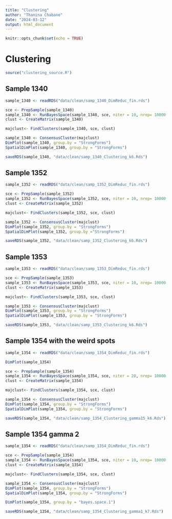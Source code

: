 ```yaml
---
title: "Clustering"
author: "Thanina Chabane"
date: "2024-03-12"
output: html_document
---
```


```r
knitr::opts_chunk$set(echo = TRUE)
```

# Clustering

```r
source("clustering_source.R")
```

## Sample 1340

```r
sample_1340 <- readRDS("data/clean/samp_1340_DimReduc_fin.rds")
```

```r
sce <- PrepSample(sample_1340)
sample_1340 <- RunBayesSpace(sample_1340, sce, niter = 10, nrep= 10000, ncluster = 6)
clust <- CreateMatrix(sample_1340)
```

```r
majclust<- FindClusters(sample_1340, sce, clust)
```

```r
sample_1340 <- ConsensusCluster(majclust)
DimPlot(sample_1340, group.by = "StrongForms")
SpatialDimPlot(sample_1340, group.by = "StrongForms")
```

```r
saveRDS(sample_1340, "data/clean/samp_1340_Clustering_k6.Rds")
```

## Sample 1352

```r
sample_1352 <- readRDS("data/clean/samp_1352_DimReduc_fin.rds")
```

```r
sce <- PrepSample(sample_1352)
sample_1352 <- RunBayesSpace(sample_1352, sce, niter = 10, nrep= 10000, ncluster = 6)
clust <- CreateMatrix(sample_1352)
```

```r
majclust<- FindClusters(sample_1352, sce, clust)
```

```r
sample_1352 <- ConsensusCluster(majclust)
DimPlot(sample_1352, group.by = "StrongForms")
SpatialDimPlot(sample_1352, group.by ="StrongForms")
```

```r
saveRDS(sample_1352, "data/clean/samp_1352_Clustering_k6.Rds")
```

## Sample 1353

```r
sample_1353 <- readRDS("data/clean/samp_1353_DimReduc_fin.rds")
```

```r
sce <- PrepSample(sample_1353)
sample_1353 <- RunBayesSpace(sample_1353, sce, niter = 10, nrep= 10000, ncluster = 6)
clust <- CreateMatrix(sample_1353)
```

```r
majclust<- FindClusters(sample_1353, sce, clust)
```

```r
sample_1353 <- ConsensusCluster(majclust)
DimPlot(sample_1353, group.by = "StrongForms")
SpatialDimPlot(sample_1353, group.by = "StrongForms")
```

```r
saveRDS(sample_1353, "data/clean/samp_1353_Clustering_k6.Rds")
```

## Sample 1354 with the weird spots

```r
sample_1354 <- readRDS("data/clean/samp_1354_DimReduc_fin.rds")
```

```r
DimPlot(sample_1354)
```

```r
sce <- PrepSample(sample_1354)
sample_1354 <- RunBayesSpace(sample_1354, sce, niter = 20, nrep= 10000, gamma = 1.5, ncluster = 6)
clust <- CreateMatrix(sample_1354)
```

```r
majclust<- FindClusters(sample_1354, sce, clust)
```

```r
sample_1354 <- ConsensusCluster(majclust)
DimPlot(sample_1354, group.by = "StrongForms")
SpatialDimPlot(sample_1354, group.by = "StrongForms")
```

```r
saveRDS(sample_1354, "data/clean/samp_1354_Clustering_gamma15_k6.Rds")
```

## Sample 1354 gamma 2

```r
sample_1354 <- readRDS("data/clean/samp_1354_DimReduc_fin.rds")
```

```r
sce <- PrepSample(sample_1354)
sample_1354 <- RunBayesSpace(sample_1354, sce, niter = 10, nrep= 10000, gamma = 1, ncluster = 7)
clust <- CreateMatrix(sample_1354)
```

```r
majclust<- FindClusters(sample_1354, sce, clust)
```

```r
sample_1354 <- ConsensusCluster(majclust)
DimPlot(sample_1354, group.by = "StrongForms")
SpatialDimPlot(sample_1354, group.by = "StrongForms")
```

```r
DimPlot(sample_1354, group.by = "bayes.space.1")
```

```r
saveRDS(sample_1354, "data/clean/samp_1354_Clustering_gamma1_k7.Rds")
```
